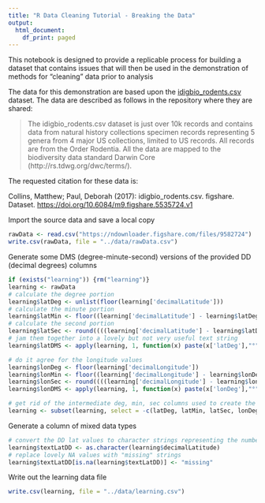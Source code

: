 ```yaml
---
title: "R Data Cleaning Tutorial - Breaking the Data"
output:
  html_document:
    df_print: paged
---
```


This notebook is designed to provide a replicable process for building a dataset that contains issues that will then be used in the demonstration of methods for "cleaning" data prior to analysis 

The data for this demonstration are based upon the [idigbio_rodents.csv](https://figshare.com/articles/idigbio_rodents_csv/5535724) dataset. The data are described as follows in the repository where they are shared:

> The idigbio_rodents.csv dataset is just over 10k records and contains data from natural history collections specimen records representing 5 genera from 4 major US collections, limited to US records. All records are from the Order Rodentia. All the data are mapped to the biodiversity data standard Darwin Core (http://rs.tdwg.org/dwc/terms/).

The requested citation for these data is:

Collins, Matthew; Paul, Deborah (2017): idigbio_rodents.csv. figshare. Dataset. [https://doi.org/10.6084/m9.figshare.5535724.v1](https://doi.org/10.6084/m9.figshare.5535724.v1) 


Import the source data and save a local copy
```r
rawData <- read.csv("https://ndownloader.figshare.com/files/9582724")
write.csv(rawData, file = "../data/rawData.csv")
```

Generate some DMS (degree-minute-second) versions of the provided DD (decimal degrees) columns
```r
if (exists("learning")) {rm("learning")}
learning <- rawData
# calculate the degree portion
learning$latDeg <- unlist(floor(learning['decimalLatitude']))
# calculate the minute portion
learning$latMin <- floor((learning['decimalLatitude'] - learning$latDeg) * 60)
# calculate the second portion
learning$latSec <- round((((learning['decimalLatitude'] - learning$latDeg) - (learning$latMin/60)) * 3600), 3)
# jam them together into a lovely but not very useful text string
learning$latDMS <- apply(learning, 1, function(x) paste(x['latDeg'],"°", x['latMin'],"'", x['latSec'], "\"N", sep=""))

# do it agree for the longitude values
learning$lonDeg <- floor(learning['decimalLongitude'])
learning$lonMin <- floor((learning['decimalLongitude'] - learning$lonDeg) * 60)
learning$lonSec <- round((((learning['decimalLongitude'] - learning$lonDeg) - (learning$lonMin/60)) * 3600), 3)
learning$lonDMS <- apply(learning, 1, function(x) paste(x['lonDeg'],"°", x['lonMin'],"'", x['lonSec'], "\"E", sep=""))

# get rid of the intermediate deg, min, sec columns used to create the composite DMS columns
learning <- subset(learning, select = -c(latDeg, latMin, latSec, lonDeg, lonMin, lonSec))
```

Generate a column of mixed data types
```r
# convert the DD lat values to character strings representing the numbers
learning$textLatDD <- as.character(learning$decimalLatitude)
# replace lovely NA values with "missing" strings
learning$textLatDD[is.na(learning$textLatDD)] <- "missing"
```

Write out the learning data file
```r
write.csv(learning, file = "../data/learning.csv")
```